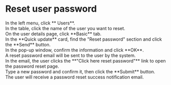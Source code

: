 # Reset user password

<Steps>

<div>
<Nav name="console" />
</div>

<div>
In the left menu, click **<Icon name="UserO" /> Users**.
</div>

<div>
In the table, click the name of the user you want to reset.
</div>

<div>
On the user details page, click **Basic** tab.
</div>

<div>
In the **Quick update** card, find the "Reset password" section and click the **Send** button.
</div>

<div>
In the pop-up window, confirm the information and click **OK**.
</div>

<div>
A reset password email will be sent to the user by the system.
</div>

<div>
In the email, the user clicks the **"Click here reset password"** link to open the password reset page.
</div>

<div>
Type a new password and confirm it, then click the **Submit** button.
</div>

<div>
The user will receive a password reset success notification email.
</div>

</Steps>
